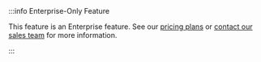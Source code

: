 
<div className="enterprise-feature">
:::info Enterprise-Only Feature

This feature is an Enterprise feature. See our [pricing plans](https://www.vcluster.com/pricing) or [contact our sales team](https://www.vcluster.com/enterprise-demo) for more information.

:::
</div>